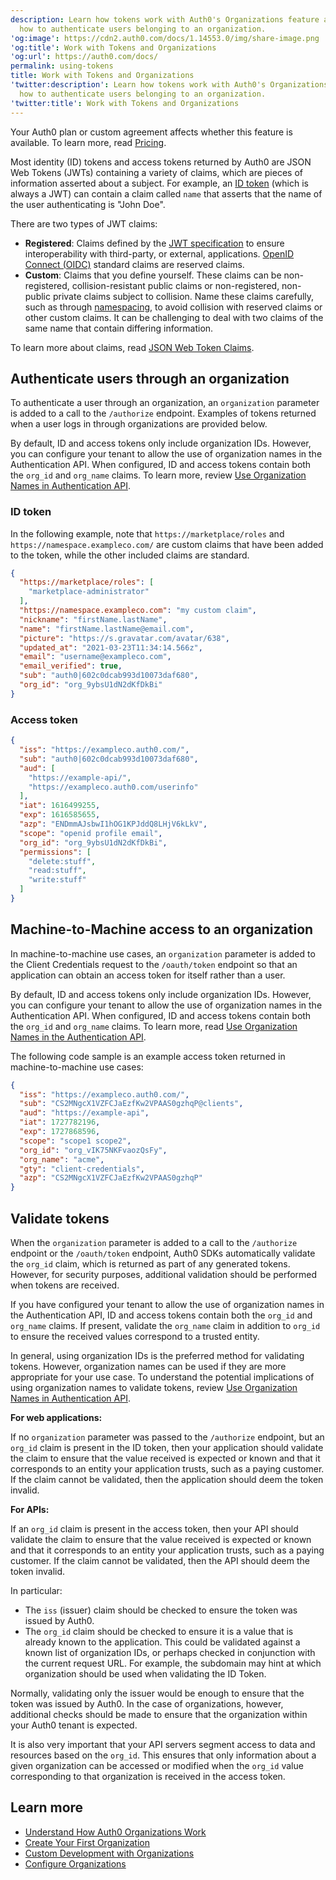 ```yaml
---
description: Learn how tokens work with Auth0's Organizations feature and
  how to authenticate users belonging to an organization.
'og:image': https://cdn2.auth0.com/docs/1.14553.0/img/share-image.png
'og:title': Work with Tokens and Organizations
'og:url': https://auth0.com/docs/
permalink: using-tokens
title: Work with Tokens and Organizations
'twitter:description': Learn how tokens work with Auth0's Organizations feature and
  how to authenticate users belonging to an organization.
'twitter:title': Work with Tokens and Organizations
---
```

<Card title="Availability varies by Auth0 plan">

Your Auth0 plan or custom agreement affects whether this feature is available. To learn more, read [Pricing](https://auth0.com/pricing).

</Card>

Most identity (ID) tokens and <Tooltip tip="Access Token: Authorization credential, in the form of an opaque string or JWT, used to access an API." cta="View Glossary" href="/glossary?term=access+tokens">access tokens</Tooltip> returned by Auth0 are <Tooltip tip="Access Token: Authorization credential, in the form of an opaque string or JWT, used to access an API." cta="View Glossary" href="/glossary?term=JSON+Web+Tokens">JSON Web Tokens</Tooltip> (JWTs) containing a variety of claims, which are pieces of information asserted about a subject. For example, an [ID token](/secure/tokens/id-tokens) (which is always a JWT) can contain a claim called `name` that asserts that the name of the user authenticating is "John Doe".

There are two types of JWT claims:

* **Registered**: Claims defined by the [JWT specification](https://tools.ietf.org/html/rfc7519) to ensure interoperability with third-party, or external, applications. [OpenID Connect (OIDC)](/authenticate/protocols/openid-connect-protocol) standard claims are reserved claims.
* **Custom**: Claims that you define yourself. These claims can be non-registered, collision-resistant public claims or non-registered, non-public private claims subject to collision. Name these claims carefully, such as through [namespacing](/secure/tokens/json-web-tokens/create-custom-claims), to avoid collision with reserved claims or other custom claims. It can be challenging to deal with two claims of the same name that contain differing information.

To learn more about claims, read [JSON Web Token Claims](/secure/tokens/json-web-tokens/json-web-token-claims).

## Authenticate users through an organization

To authenticate a user through an organization, an `organization` parameter is added to a call to the `/authorize` endpoint. Examples of tokens returned when a user logs in through organizations are provided below.

<Callout icon="file-lines" color="#0EA5E9" iconType="regular">

By default, ID and access tokens only include organization IDs. However, you can configure your tenant to allow the use of organization names in the Authentication API. When configured, ID and access tokens contain both the `org_id` and `org_name` claims. To learn more, review [Use Organization Names in Authentication API](/manage-users/organizations/configure-organizations/use-org-name-authentication-api).

</Callout>

### ID token

In the following example, note that `https://marketplace/roles` and `https://namespace.exampleco.com/` are custom claims that have been added to the token, while the other included claims are standard.

```json lines
{
  "https://marketplace/roles": [
    "marketplace-administrator"
  ],
  "https://namespace.exampleco.com": "my custom claim",
  "nickname": "firstName.lastName",
  "name": "firstName.lastName@email.com",
  "picture": "https://s.gravatar.com/avatar/638",
  "updated_at": "2021-03-23T11:34:14.566z",
  "email": "username@exampleco.com",
  "email_verified": true,
  "sub": "auth0|602c0dcab993d10073daf680",
  "org_id": "org_9ybsU1dN2dKfDkBi"
}
```

### Access token

```json lines
{
  "iss": "https://exampleco.auth0.com/",
  "sub": "auth0|602c0dcab993d10073daf680",
  "aud": [
    "https://example-api/",
    "https://exampleco.auth0.com/userinfo"  
  ],
  "iat": 1616499255,
  "exp": 1616585655,
  "azp": "ENDmmAJsbwI1hOG1KPJddQ8LHjV6kLkV",
  "scope": "openid profile email",
  "org_id": "org_9ybsU1dN2dKfDkBi",
  "permissions": [
    "delete:stuff",
    "read:stuff",
    "write:stuff"  
  ]
}
```

## Machine-to-Machine access to an organization

In machine-to-machine use cases, an `organization` parameter is added to the Client Credentials request to the `/oauth/token` endpoint so that an application can obtain an access token for itself rather than a user.

<Callout icon="file-lines" color="#0EA5E9" iconType="regular">

By default, ID and access tokens only include organization IDs. However, you can configure your tenant to allow the use of organization names in the Authentication API. When configured, ID and access tokens contain both the `org_id` and `org_name` claims. To learn more, read [Use Organization Names in the Authentication API](/manage-users/organizations/configure-organizations/use-org-name-authentication-api).

</Callout>

The following code sample is an example access token returned in machine-to-machine use cases:

```json lines
{
  "iss": "https://exampleco.auth0.com/",
  "sub": "CS2MNgcX1VZFCJaEzfKw2VPAAS0gzhqP@clients",
  "aud": "https://example-api",
  "iat": 1727782196,
  "exp": 1727868596,
  "scope": "scope1 scope2",
  "org_id": "org_vIK75NKFvaozQsFy",
  "org_name": "acme",
  "gty": "client-credentials",
  "azp": "CS2MNgcX1VZFCJaEzfKw2VPAAS0gzhqP"
}
```

## Validate tokens

When the `organization` parameter is added to a call to the `/authorize` endpoint or the `/oauth/token` endpoint, Auth0 SDKs automatically validate the `org_id` claim, which is returned as part of any generated tokens. However, for security purposes, additional validation should be performed when tokens are received.

<Callout icon="file-lines" color="#0EA5E9" iconType="regular">

If you have configured your tenant to allow the use of organization names in the Authentication API, ID and access tokens contain both the `org_id` and `org_name` claims. If present, validate the `org_name` claim in addition to `org_id` to ensure the received values correspond to a trusted entity.

In general, using organization IDs is the preferred method for validating tokens. However, organization names can be used if they are more appropriate for your use case. To understand the potential implications of using organization names to validate tokens, review [Use Organization Names in Authentication API](/manage-users/organizations/configure-organizations/use-org-name-authentication-api).

</Callout>

**For web applications:**

If no `organization` parameter was passed to the `/authorize` endpoint, but an `org_id` claim is present in the <Tooltip tip="ID Token: Credential meant for the client itself, rather than for accessing a resource." cta="View Glossary" href="/glossary?term=ID+token">ID token</Tooltip>, then your application should validate the claim to ensure that the value received is expected or known and that it corresponds to an entity your application trusts, such as a paying customer. If the claim cannot be validated, then the application should deem the token invalid.

**For APIs:**

If an `org_id` claim is present in the access token, then your API should validate the claim to ensure that the value received is expected or known and that it corresponds to an entity your application trusts, such as a paying customer. If the claim cannot be validated, then the API should deem the token invalid.

In particular:

* The `iss` (issuer) claim should be checked to ensure the token was issued by Auth0.
* The `org_id` claim should be checked to ensure it is a value that is already known to the application. This could be validated against a known list of organization IDs, or perhaps checked in conjunction with the current request URL. For example, the subdomain may hint at which organization should be used when validating the ID Token.

Normally, validating only the issuer would be enough to ensure that the token was issued by Auth0. In the case of organizations, however, additional checks should be made to ensure that the organization within your Auth0 tenant is expected.

It is also very important that your API servers segment access to data and resources based on the `org_id`. This ensures that only information about a given organization can be accessed or modified when the `org_id` value corresponding to that organization is received in the access token.

## Learn more

* [Understand How Auth0 Organizations Work](/manage-users/organizations/organizations-overview)
* [Create Your First Organization](/manage-users/organizations/create-first-organization)
* [Custom Development with Organizations](/manage-users/organizations/custom-development)
* [Configure Organizations](/manage-users/organizations/configure-organizations)